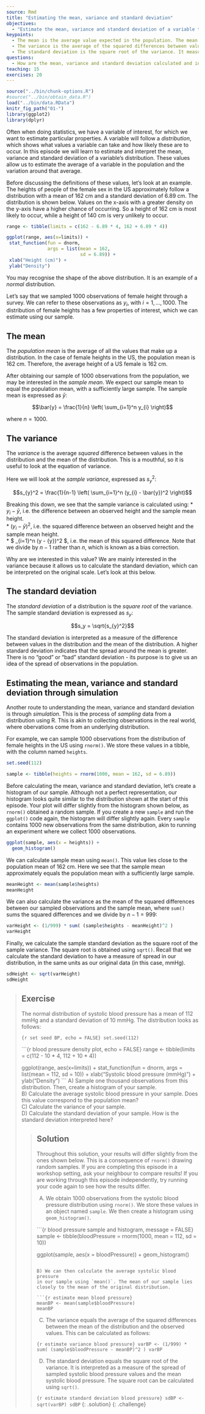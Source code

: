 ---
source: Rmd
title: "Estimating the mean, variance and standard deviation"
objectives:
  - "Estimate the mean, variance and standard deviation of a variable through simulation."
keypoints:
  - The mean is the average value expected in the population. The mean is also known as the expectation.
  - The variance is the average of the squared differences between values in the distribution and the mean of the distribution.
  - The standard deviation is the square root of the variance. It measures the spread of observations around the mean, in units of the original data. 
questions:
  - How are the mean, variance and standard deviation calculated and interpreted?
teaching: 15
exercises: 20
---

```{r, include=FALSE}
source("../bin/chunk-options.R")
#source("../bin/obtain_data.R")
load("../bin/data.RData")
knitr_fig_path("01-")
library(ggplot2)
library(dplyr)
```

Often when doing statistics, we have a variable of interest, for which we want to
estimate particular properties. A variable will follow a *distribution*, which shows
what values a variable can take and how likely these are to occur.
In this episode we will learn to estimate and 
interpret the mean, variance and standard deviation of a variable's distribution. 
These values allow us to estimate the average of a variable in the population and the 
variation around that average. 

Before discussing the definitions of these values, let's look at an example. The
heights of people of the female sex in the US approximately follow a distribution 
with a mean of 162 cm and a standard deviation of 6.89 cm. 
The distribution is shown below. Values on the x-axis with a greater density on the
y-axis have a higher chance of occurring. So a height of 162 cm is most likely to occur, while a height of
140 cm is very unlikely to occur. 

```{r height density plot, echo = FALSE}
range <- tibble(limits = c(162 - 6.89 * 4, 162 + 6.89 * 4))

ggplot(range, aes(x=limits)) +
 stat_function(fun = dnorm,
               args = list(mean = 162,
                           sd = 6.89)) +
 xlab("Height (cm)") +
 ylab("Density")
```

You may recognise the shape of the above distribution. It is an example of a
*normal* distribution. 

Let's say that we sampled 1000 observations of female height through a survey. 
We can refer to these observations as $y_i$, with $i = 1, \dots, 1000$. 
The distribution of female heights has a few properties of interest, which we can estimate using our sample.

## The mean
The *population mean* is the average of all the values that make up a distribution. 
In the case of female heights in the US, the population mean is 162 cm. Therefore, the average height of a US female is 162 cm.

After obtaining our sample of 1000 observations from the population, we may be interested in the *sample mean*.
We expect our sample mean to equal the population mean, with a sufficiently large sample.
The sample mean is expressed as $\bar{y}$:

$$\bar{y} = \frac{1}{n} \left( \sum_{i=1}^n y_{i} \right)$$

where $n = 1000$.


## The variance
The *variance* is the average *squared* difference between values in the distribution 
and the mean of the distribution. This is a mouthful, so it is useful to look
at the equation of variance. 

Here we will look at the *sample variance*, expressed as $s_{y}^2$:

$$s_{y}^2 = \frac{1}{n-1} \left( \sum_{i=1}^n (y_{i} - \bar{y})^2 \right)$$

Breaking this down, we see that the sample variance is calculated using:
* $y_{i} - \bar{y}$, i.e. the difference between an observed height and the sample mean height.  
* $(y_{i} - \bar{y})^2$, i.e. the squared difference between an observed height and the sample mean height.  
* $\frac{1}{n-1} \sum_{i=1}^n (y - \bar{y})^2 $, i.e. the mean of this squared difference. Note that we divide by $n-1$ rather than $n$, which is known as a bias correction.

Why are we interested in this value? We are mainly interested in the variance
because it allows us to calculate the standard deviation, which can be interpreted
on the original scale. Let's look at this below.

## The standard deviation
The *standard deviation* of a distribution is the *square root* of the variance.
The sample standard deviation is expressed as $s_y$:

$$s_y = \sqrt{s_{y}^2}$$

The standard deviation is interpreted as a measure of the difference between
values in the distribution and the mean of the distribution. A higher standard deviation
indicates that the spread around the mean is greater. There is no "good" or "bad"
standard deviation - its purpose is to give us an idea of the spread of observations
in the population. 

## Estimating the mean, variance and standard deviation through simulation
Another route to understanding the mean, variance and standard deviation is
through *simulation*. This is the process of *sampling* data from a distribution
using R. This is akin to collecting observations in the real world, where
obervations come from an underlying distribution. 

For example, we can sample 1000 observations from the distribution
of female heights in the US using `rnorm()`. We store these values in a tibble,
with the column named `heights`.

```{r set seed heights, echo = FALSE}
set.seed(112)
```


```{r sample from female heights}
sample <- tibble(heights = rnorm(1000, mean = 162, sd = 6.89))
```

Before calculating the mean, variance and standard deviation, let's create
a histogram of our sample. Although not a perfect representation, our histogram
looks quite similar to the distribution shown at the start of this episode. Your
plot will differ slightly from the histogram shown below, as `rnorm()` obtained
a random sample. If you create a new `sample` and run the `ggplot()` code again, 
the histogram will differ slightly again. Every `sample` contains 1000 new observations
from the same distribution, akin to running an experiment where we collect 1000
observations. 

```{r histogram sample female heights, message = FALSE}
ggplot(sample, aes(x = heights)) +
  geom_histogram()
```

We can calculate sample mean using `mean()`. This value lies 
close to the population mean of 162 cm. Here we see that the sample mean
approximately equals the population mean with a sufficiently large sample.

```{r mean female heights}
meanHeight <- mean(sample$heights)
meanHeight
```

We can also calculate the variance as the mean of the squared differences
between our sampled observations and the sample mean, where
`sum()` sums the squared differences and we divide by $n-1 = 999$:

```{r variance female heights}
varHeight <- (1/999) * sum( (sample$heights - meanHeight)^2 ) 
varHeight
```

Finally, we calculate the sample standard deviation as the square root of the sample variance.
The square root is obtained using `sqrt()`. Recall that we calculate the standard
deviation to have a measure of spread in our distribution, in the same units
as our original data (in this case, mmHg).

```{r square root female heights}
sdHeight <- sqrt(varHeight)
sdHeight
```


> ## Exercise
> The normal distribution of systolic blood pressure has a mean of 112 mmHg 
> and a standard deviation of 10 mmHg. The distribution looks as follows:
> 
> ```{r set seed BP, echo = FALSE}
> set.seed(112)
> ```
> 
> ```{r blood pressure density plot, echo = FALSE}
> range <- tibble(limits = c(112 - 10 * 4, 112 + 10 * 4))
> 
> ggplot(range, aes(x=limits)) +
>  stat_function(fun = dnorm,
>                args = list(mean = 112,
>                            sd = 10)) +
>  xlab("Systolic blood pressure (mmHg)") +
>  ylab("Density")
> ```
> A) Sample one thousand observations from this distribution. Then, create a histogram of your sample.  
> B) Calculate the average systolic blood pressure in your sample.
> Does this value correspond to the population mean?    
> C) Calculate the variance of your sample.  
> D) Calculate the standard deviation of your sample. How is the standard deviation interpreted here?
> 
> > ## Solution
> > Throughout this solution, your results will differ slightly from the ones
> > shown below. This is a consequence of `rnorm()` drawing random samples.
> > If you are completing this episode in a workshop setting, ask your 
> > neighbour to compare results! If you are working through this episode
> > independently, try running your code again to see how the results differ.
> > 
> > A) We obtain 1000 observations from the systolic blood pressure distribution using `rnorm()`. 
> > We store these values in an object named `sample`. We then create a histogram
> > using `geom_histogram()`.
> > 
> > ```{r blood pressure sample and histogram, message = FALSE}
> > sample <- tibble(bloodPressure = rnorm(1000, mean = 112, sd = 10))
> > 
> > ggplot(sample, aes(x = bloodPressure)) +
> >   geom_histogram()
> > ```
> > 
> > B) We can then calculate the average systolic blood pressure 
> > in our sample using `mean()`. The mean of our sample lies closely to the mean of the original distribution. 
> > 
> > ```{r estimate mean blood pressure}
> > meanBP <- mean(sample$bloodPressure)
> > meanBP
> > ```
> > 
> > C) The variance equals the average of the squared differences between the mean of the distribution and the
> > observed values. This can be calculated as follows:
> > 
> > ```{r estimate variance blood pressure}
> > varBP <- (1/999) * sum( (sample$bloodPressure - meanBP)^2 )
> > varBP
> > ```
> > 
> > D) The standard deviation equals the square root of the variance. 
> > It is interpreted as a measure of the spread of sampled systolic blood pressure 
> > values and the mean systolic blood pressure. The square root can be calculated using `sqrt()`. 
> > 
> > ```{r estimate standard deviation blood pressure}
> > sdBP <- sqrt(varBP)
> > sdBP
> > ```
> {: .solution}
{: .challenge}


